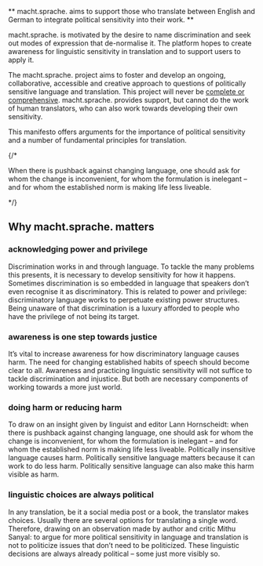 ** macht.sprache. aims to support those who translate between English and German to integrate political sensitivity into their work. **

macht.sprache. is motivated by the desire to name discrimination and seek out modes of expression that de-normalise it. The platform hopes to create awareness for linguistic sensitivity in translation and to support users to apply it.

The macht.sprache. project aims to foster and develop an ongoing, collaborative, accessible and creative approach to questions of politically sensitive language and translation. This project will never be [complete or comprehensive](#change-and-incompleteness). macht.sprache. provides support, but cannot do the work of human translators, who can also work towards developing their own sensitivity.

This manifesto offers arguments for the importance of political sensitivity and a number of fundamental principles for translation.

{/* 

<PullQuote author="Lann Hornscheidt">

When there is pushback against changing language, one should ask for whom the change is inconvenient, for whom the formulation is inelegant – and for whom the established norm is making life less liveable.

</PullQuote>

*/}


## Why macht.sprache. matters

<Columns>

<div>

### acknowledging power and privilege

Discrimination works in and through language. To tackle the many problems this presents, it is necessary to develop sensitivity for how it happens. Sometimes discrimination is so embedded in language that speakers don’t even recognise it as discriminatory. This is related to power and privilege: discriminatory language works to perpetuate existing power structures. Being unaware of that discrimination is a luxury afforded to people who have the privilege of not being its target.

</div>
<div>

### awareness is one step towards justice

It’s vital to increase awareness for how discriminatory language causes harm. The need for changing established habits of speech should become clear to all. Awareness and practicing linguistic sensitivity will not suffice to tackle discrimination and injustice. But both are necessary components of working towards a more just world.

</div>
<div>

### doing harm or reducing harm

To draw on an insight given by linguist and editor Lann Hornscheidt: when there is pushback against changing language, one should ask for whom the change is inconvenient, for whom the formulation is inelegant – and for whom the established norm is making life less liveable. Politically insensitive language causes harm. Politically sensitive language matters because it can work to do less harm. Politically sensitive language can also make this harm visible as harm.

</div>
<div>

### linguistic choices are always political

In any translation, be it a social media post or a book, the translator makes choices. Usually there are several options for translating a single word. Therefore, drawing on an observation made by author and critic Mithu Sanyal: to argue for more political sensitivity in language and translation is not to politicize issues that don’t need to be politicized. These linguistic decisions are always already political – some just more visibly so.

</div>

</Columns>
